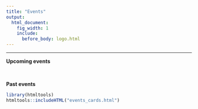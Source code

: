 ```yaml
---
title: "Events"
output:
  html_document:
    fig_width: 1
    include:
      before_body: logo.html
---
```


------------------------------------------------------------------------

  **Upcoming events**
  
<br>
  
  **Past events**

  <!-- -   [Workshop on Quantile Regression](https://quantileregressionlab.github.io/qrworkshop.html), 2023, Sapienza University, Italy -->
  
```r
library(htmltools)
htmltools::includeHTML("events_cards.html")
```

